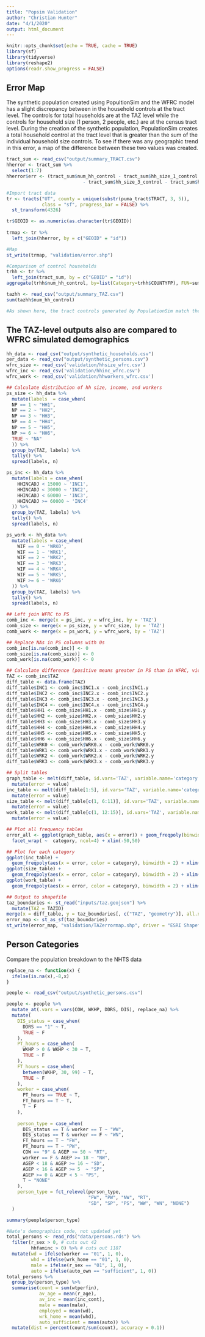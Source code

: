 ```yaml
---
title: "Popsim Validation"
author: "Christian Hunter"
date: "4/1/2020"
output: html_document
---
```


```r
knitr::opts_chunk$set(echo = TRUE, cache = TRUE)
library(sf)
library(tidyverse)
library(reshape2)
options(readr.show_progress = FALSE)
```

## Error Map

The synthetic population created using PopultionSim and the WFRC model has a slight discrepancy between in the household controls at the tract level. The controls for total households are at the TAZ level while the controls for household size (1 person, 2 people, etc.) are at the census tract level. During the creation of the synthetic population, PopulationSim creates a total household control at the tract level that is greater than the sum of the individual household size controls. To see if there was any geographic trend in this error, a map of the difference between these two values was created.


```r
tract_sum <- read_csv("output/summary_TRACT.csv")
hherror <- tract_sum %>% 
  select(1:7)
hherror$err <- (tract_sum$num_hh_control - tract_sum$hh_size_1_control - tract_sum$hh_size_2_control
                            - tract_sum$hh_size_3_control - tract_sum$hh_size_4_plus_control)

#Import tract data
tr <- tracts("UT", county = unique(substr(puma_tract$TRACT, 3, 5)), 
             class = "sf", progress_bar = FALSE) %>%
  st_transform(4326)

tr$GEOID <- as.numeric(as.character(tr$GEOID))  
  
trmap <- tr %>% 
  left_join(hherror, by = c("GEOID" = "id"))

#Map
st_write(trmap, "validation/error.shp")

#Comparison of control households
trhh <- tr %>% 
  left_join(tract_sum, by = c("GEOID" = "id"))
aggregate(trhh$num_hh_control, by=list(Category=trhh$COUNTYFP), FUN=sum, na.rm = TRUE)

tazhh <- read_csv("output/summary_TAZ.csv") 
sum(tazhh$num_hh_control)

#As shown here, the tract controls generated by PopulationSim match the total households in the WFRC TAZ controls
```

## The TAZ-level outputs also are compared to WFRC simulated demographics

```r
hh_data <- read_csv("output/synthetic_households.csv")
per_data <- read_csv("output/synthetic_persons.csv")
wfrc_size <- read_csv('validation/hhsize_wfrc.csv') 
wfrc_inc <- read_csv('validation/hhinc_wfrc.csv')
wfrc_work <- read_csv('validation/hhworkers_wfrc.csv')

## Calculate distribution of hh size, income, and workers
ps_size <- hh_data %>% 
  mutate(labels  = case_when(
  NP == 1 ~ "HH1",
  NP == 2 ~ "HH2",
  NP == 3 ~ "HH3",
  NP == 4 ~ "HH4",
  NP == 5 ~ "HH5",
  NP >= 6 ~ "HH6",
  TRUE ~ "NA"
  )) %>%
  group_by(TAZ, labels) %>% 
  tally() %>% 
  spread(labels, n)

ps_inc <- hh_data %>% 
  mutate(labels = case_when(
    HHINCADJ < 15000 ~ 'INC1',
    HHINCADJ < 30000 ~ 'INC2',
    HHINCADJ < 60000 ~ 'INC3',
    HHINCADJ >= 60000 ~ 'INC4'
  )) %>% 
  group_by(TAZ, labels) %>% 
  tally() %>% 
  spread(labels, n)

ps_work <- hh_data %>% 
  mutate(labels = case_when(
    WIF == 0 ~ 'WRK0',
    WIF == 1 ~ 'WRK1',
    WIF == 2 ~ 'WRK2',
    WIF == 3 ~ 'WRK3',
    WIF == 4 ~ 'WRK4',
    WIF == 5 ~ 'WRK5',
    WIF >= 6 ~ 'WRK6'
  )) %>% 
  group_by(TAZ, labels) %>% 
  tally() %>% 
  spread(labels, n)

## Left join WFRC to PS
comb_inc <- merge(x = ps_inc, y = wfrc_inc, by = 'TAZ')
comb_size <- merge(x = ps_size, y = wfrc_size, by = 'TAZ')
comb_work <- merge(x = ps_work, y = wfrc_work, by = 'TAZ')

## Replace NAs in PS columns with 0s
comb_inc[is.na(comb_inc)] <- 0
comb_size[is.na(comb_size)] <- 0
comb_work[is.na(comb_work)] <- 0

## Calculate difference (positive means greater in PS than in WFRC, vice versa for negative)
TAZ <- comb_inc$TAZ
diff_table <- data.frame(TAZ)
diff_table$INC1 <- comb_inc$INC1.x - comb_inc$INC1.y
diff_table$INC2 <- comb_inc$INC2.x - comb_inc$INC2.y
diff_table$INC3 <- comb_inc$INC3.x - comb_inc$INC3.y
diff_table$INC4 <- comb_inc$INC4.x - comb_inc$INC4.y
diff_table$HH1 <- comb_size$HH1.x - comb_size$HH1.y
diff_table$HH2 <- comb_size$HH2.x - comb_size$HH2.y
diff_table$HH3 <- comb_size$HH3.x - comb_size$HH3.y
diff_table$HH4 <- comb_size$HH4.x - comb_size$HH4.y
diff_table$HH5 <- comb_size$HH5.x - comb_size$HH5.y
diff_table$HH6 <- comb_size$HH6.x - comb_size$HH6.y
diff_table$WRK0 <- comb_work$WRK0.x - comb_work$WRK0.y
diff_table$WRK1 <- comb_work$WRK1.x - comb_work$WRK1.y
diff_table$WRK2 <- comb_work$WRK2.x - comb_work$WRK2.y
diff_table$WRK3 <- comb_work$WRK3.x - comb_work$WRK3.y

## Split tables
graph_table <- melt(diff_table, id.vars='TAZ', variable.name='category') %>% 
  mutate(error = value)
inc_table <- melt(diff_table[1:5], id.vars='TAZ', variable.name='category') %>% 
  mutate(error = value)
size_table <- melt(diff_table[c(1, 6:11)], id.vars='TAZ', variable.name='category') %>% 
  mutate(error = value)
work_table <- melt(diff_table[c(1, 12:15)], id.vars='TAZ', variable.name='category') %>% 
  mutate(error = value)

## Plot all frequency tables
error_all <- ggplot(graph_table, aes(x = error)) + geom_freqpoly(binwidth = 2) +
  facet_wrap( ~  category, ncol=4) + xlim(-50,50) 

## Plot for each category
ggplot(inc_table) +
  geom_freqpoly(aes(x = error, color = category), binwidth = 2) + xlim(-300,300)
ggplot(size_table) +
  geom_freqpoly(aes(x = error, color = category), binwidth = 2) + xlim(-100,100)
ggplot(work_table) +
  geom_freqpoly(aes(x = error, color = category), binwidth = 2) + xlim(-150,100)

## Output to shapefile
taz_boundaries <- st_read("inputs/taz.geojson") %>% 
  mutate(TAZ = TAZID)
merge(x = diff_table, y = taz_boundaries[, c("TAZ", "geometry")], all.x = T)
error_map <- st_as_sf(taz_boundaries)
st_write(error_map, "validation/TAZerrormap.shp", driver = "ESRI Shapefile")
```

## Person Categories
Compare the population breakdown to the NHTS data

```r
replace_na <- function(x) {
  ifelse(is.na(x),-8,x)
}

people <- read_csv("output/synthetic_persons.csv")

people <- people %>% 
  mutate_at(.vars = vars(COW, WKHP, DDRS, DIS), replace_na) %>% 
  mutate(
    DIS_status = case_when(
      DDRS == "1" ~ T,
      TRUE ~ F
    ),
    PT_hours = case_when(
      WKHP > 0 & WKHP < 30 ~ T,
      TRUE ~ F
    ),
    FT_hours = case_when(
      between(WKHP, 30, 99) ~ T,
      TRUE ~ F
    ), 
    worker = case_when(
      PT_hours == TRUE ~ T,
      FT_hours == T ~ T,
      T ~ F
    ),
    
    person_type = case_when(
      DIS_status == T & worker == T ~ "WW",
      DIS_status == T & worker == F ~ "WN",
      FT_hours == T ~ "FW",
      PT_hours == T ~ "PW",
      COW == "9" & AGEP >= 50 ~ "RT", 
      worker == F & AGEP >= 18 ~ "NW",
      AGEP < 18 & AGEP >= 16 ~ "SD",
      AGEP < 16 & AGEP >= 5  ~ "SP",
      AGEP >= 0 & AGEP < 5 ~ "PS",
      T ~ "NONE"
    ),
    person_type = fct_relevel(person_type, 
                              "FW", "PW", "NW", "RT", 
                              "SD", "SP", "PS", "WW", "WN", "NONE")
  )

summary(people$person_type)
```


```r
#Nate's demographics code, not updated yet
total_persons <- read_rds("data/persons.rds") %>%
  filter(r_sex > 0, # cuts out 42
         hhfaminc > 0) %>% # cuts out 1187
  mutate(wd = ifelse(worker == "01", 1, 0),
         whd = ifelse(wrk_home == "01", 1, 0),
         male = ifelse(r_sex == "01", 1, 0),
         auto = ifelse(auto_own == "sufficient", 1, 0))
total_persons %>%
  group_by(person_type) %>%
  summarise(count = sum(wtperfin),
            av_age = mean(r_age),
            av_inc = mean(inc_cont),
            male = mean(male),
            employed = mean(wd),
            wrk_home = mean(whd),
            auto_sufficient = mean(auto)) %>%
  mutate(dist = percent(count/sum(count), accuracy = 0.1))
```

